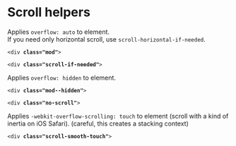 
<Meta title="Front-End helpers / Scroll" />

# Scroll helpers

<div class="flex flex-spacebetween mb2 onmobile-flex-column">
  <div class="w49 flex-self-vcenter">
    Applies <code>overflow: auto</code> to element.<br />
    If you need only horizontal scroll, use <code>scroll-horizontal-if-needed</code>.
  </div>
  <div class="w49">
    <pre class=" language-markup prismjs"><code>&lt;div <strong>class="mod"</strong>&gt;<br />
&lt;div <strong>class="scroll-if-needed"</strong>&gt;
</code></pre>
  </div>
</div>
<div class="flex flex-spacebetween mb2 onmobile-flex-column">
  <div class="w49 flex-self-vcenter">
    Applies <code>overflow: hidden</code> to element.
  </div>
  <div class="w49">
    <pre class=" language-markup prismjs"><code>&lt;div <strong>class="mod--hidden"</strong>&gt;<br />
&lt;div <strong>class="no-scroll"</strong>&gt;
</code></pre>
  </div>
</div>
<div class="flex flex-spacebetween mb2 onmobile-flex-column">
  <div class="w49 flex-self-vcenter">
    Applies <code>-webkit-overflow-scrolling: touch</code> to element (scroll with a kind of inertia on iOS Safari). (careful, this creates a stacking context)
  </div>
  <div class="w49">
    <pre class=" language-markup prismjs"><code>&lt;div <strong>class="scroll-smooth-touch"</strong>&gt;
</code></pre>
  </div>
</div>


